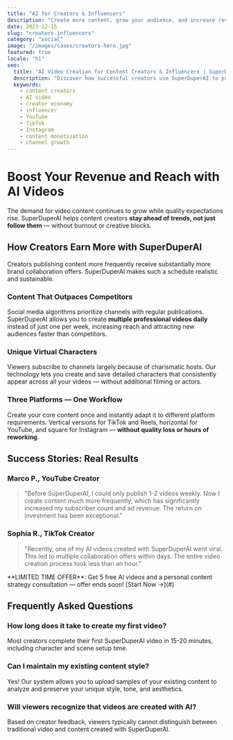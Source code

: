 ```yaml
---
title: "AI for Creators & Influencers"
description: "Create more content, grow your audience, and increase revenue with AI-powered video creation"
date: 2023-12-15
slug: "creators-influencers"
category: "social"
image: "/images/cases/creators-hero.jpg"
featured: true
locale: "hi"
seo:
  title: "AI Video Creation for Content Creators & Influencers | SuperDuperAI"
  description: "Discover how successful creators use SuperDuperAI to produce quality content faster than competitors. Join them today!"
  keywords:
    - content creators
    - AI video
    - creator economy
    - influencer
    - YouTube
    - TikTok
    - Instagram
    - content monetization
    - channel growth
---
```


# Boost Your Revenue and Reach with AI Videos

The demand for video content continues to grow while quality expectations rise. SuperDuperAI helps content creators **stay ahead of trends, not just follow them** — without burnout or creative blocks.

<FeatureGrid>
  <Feature
    title="Rapid Content Production"
    description="Create complete videos in minutes instead of hours"
    icon="speed"
  />
  <Feature
    title="Consistent Characters"
    description="LoRA technology preserves your character details across all videos"
    icon="users"
  />
  <Feature
    title="Multi-Platform Adaptation"
    description="One content in formats for TikTok, YouTube and Instagram without rework"
    icon="layout"
  />
</FeatureGrid>

## How Creators Earn More with SuperDuperAI

Creators publishing content more frequently receive substantially more brand collaboration offers. SuperDuperAI makes such a schedule realistic and sustainable.

### Content That Outpaces Competitors

Social media algorithms prioritize channels with regular publications. SuperDuperAI allows you to create **multiple professional videos daily** instead of just one per week, increasing reach and attracting new audiences faster than competitors.

### Unique Virtual Characters

Viewers subscribe to channels largely because of charismatic hosts. Our technology lets you create and save detailed characters that consistently appear across all your videos — without additional filming or actors.

### Three Platforms — One Workflow

Create your core content once and instantly adapt it to different platform requirements. Vertical versions for TikTok and Reels, horizontal for YouTube, and square for Instagram — **without quality loss or hours of reworking**.

## Success Stories: Real Results

### Marco P., YouTube Creator

> "Before SuperDuperAI, I could only publish 1-2 videos weekly. Now I create content much more frequently, which has significantly increased my subscriber count and ad revenue. The return on investment has been exceptional."

### Sophia R., TikTok Creator

> "Recently, one of my AI videos created with SuperDuperAI went viral. This led to multiple collaboration offers within days. The entire video creation process took less than an hour."

<CTABox>
  **LIMITED TIME OFFER**: Get 5 free AI videos and a personal content strategy
  consultation — offer ends soon! [Start Now →](#)
</CTABox>

## Frequently Asked Questions

### How long does it take to create my first video?

Most creators complete their first SuperDuperAI video in 15-20 minutes, including character and scene setup time.

### Can I maintain my existing content style?

Yes! Our system allows you to upload samples of your existing content to analyze and preserve your unique style, tone, and aesthetics.

### Will viewers recognize that videos are created with AI?

Based on creator feedback, viewers typically cannot distinguish between traditional video and content created with SuperDuperAI.
